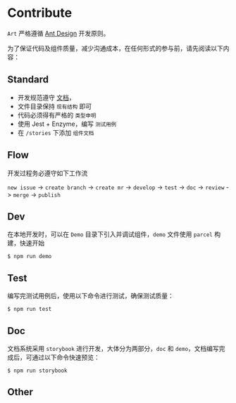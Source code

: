 
<Meta title="文档/参与贡献" />


# Contribute

`Art` 严格遵循 [Ant Design](https://ant.design/docs/spec/proximity-cn) 开发原则。

为了保证代码及组件质量，减少沟通成本，在任何形式的参与前，请先阅读以下内容：

## Standard

- 开发规范遵守 [文档]()，
- 文件目录保持 `现有结构` 即可
- 代码必须得有严格的 `类型申明`
- 使用 Jest + Enzyme，编写 `测试用例`
- 在 `/stories` 下添加 `组件文档`

## Flow

开发过程务必遵守如下工作流

`new issue` -> `create branch` -> `create mr` -> `develop` -> `test` -> `doc` -> `review` -> `merge` -> `publish`

## Dev

在本地开发时，可以在 `Demo` 目录下引入并调试组件，`demo` 文件使用 `parcel` 构建，快速开始

```
$ npm run demo
```

## Test

编写完测试用例后，使用以下命令进行测试，确保测试质量：

```
$ npm run test
```

## Doc

文档系统采用 `storybook` 进行开发，大体分为两部分，`doc` 和 `demo`，文档编写完成后，可通过以下命令快速预览：

```
$ npm run storybook
```

## Other

